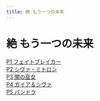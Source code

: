 ```yaml
---
title: 絶 もう一つの未来
---
```


# 絶 もう一つの未来
[P1 フェイトブレイカー](/docs/fru/P1.md)  
[P2 シヴァ・ミトロン](/docs/fru/P2.md)  
[P3 闇の巫女](/docs/fru/P3.md)  
[P4 ガイア＆シヴァ](/docs/fru/P4.md)  
[P5 パンドラ](/docs/fru/P5.md)  
